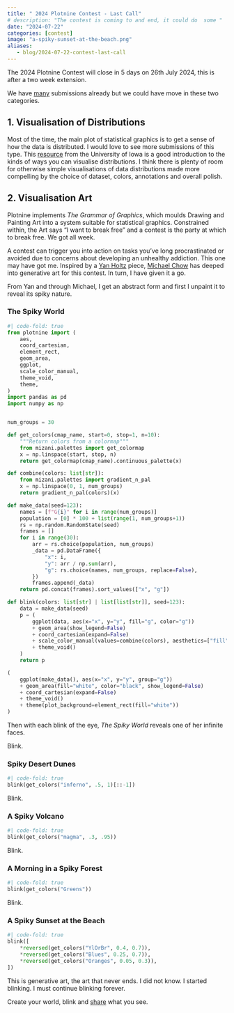 ```yaml
---
title: " 2024 Plotnine Contest - Last Call"
# description: "The contest is coming to and end, it could do  some "
date: "2024-07-22"
categories: [contest]
image: "a-spiky-sunset-at-the-beach.png"
aliases:
   - blog/2024-07-22-contest-last-call
---
```


The 2024 Plotnine Contest will close in 5 days on 26th July 2024, this is after a two week extension.

We have [many](https://github.com/has2k1/plotnine/discussions/categories/2024-plotnine-contest?discussions_q=category:%222024+Plotnine+Contest%22+sort:date_created) submissions already but we could have move in these two categories.

## 1. Visualisation of Distributions

Most of the time, the main plot of statistical graphics is to get a sense of how the data is distributed. I would love to see more submissions of this type. This [resource](https://homepage.divms.uiowa.edu/~luke/classes/STAT4580/dists.html) from the University of Iowa is a good introduction to the kinds of ways you can visualise distributions. I think there is plenty of room for otherwise simple visualisations of data distributions made more compelling by the choice of dataset, colors, annotations and overall polish.

## 2. Visualisation Art

Plotnine implements _The Grammar of Graphics_, which moulds Drawing and Painting Art into a system suitable for statistical graphics. Constrained within, the Art says "I want to break free" and a contest is the party at which to break free. We got all week.

A contest can trigger you into action on tasks you've long procrastinated or avoided due to concerns about developing an unhealthy addiction. This one may have got me. Inspired by a [Yan Holtz](https://r-graph-gallery.com/137-spring-shapes-data-art.html) piece, [Michael Chow](https://mchow.com/posts/plotnine-art) has deeped into generative art for this contest. In turn, I have given it a go.

From Yan and through Michael, I get an abstract form and first I unpaint it to reveal its spiky nature.

###  The Spiky World

```python
#| code-fold: true
from plotnine import (
    aes,
    coord_cartesian,
    element_rect,
    geom_area,
    ggplot,
    scale_color_manual,
    theme_void,
    theme,
)
import pandas as pd
import numpy as np


num_groups = 30

def get_colors(cmap_name, start=0, stop=1, n=10):
    """Return colors from a colormap"""
    from mizani.palettes import get_colormap
    x = np.linspace(start, stop, n)
    return get_colormap(cmap_name).continuous_palette(x)

def combine(colors: list[str]):
    from mizani.palettes import gradient_n_pal
    x = np.linspace(0, 1, num_groups)
    return gradient_n_pal(colors)(x)

def make_data(seed=123):
    names = [f"G{i}" for i in range(num_groups)]
    population = [0] * 100 + list(range(1, num_groups+1))
    rs = np.random.RandomState(seed)
    frames = []
    for i in range(30):
        arr = rs.choice(population, num_groups)
        _data = pd.DataFrame({
            "x": i,
            "y": arr / np.sum(arr),
            "g": rs.choice(names, num_groups, replace=False),
        })
        frames.append(_data)
    return pd.concat(frames).sort_values(["x", "g"])

def blink(colors: list[str] | list[list[str]], seed=123):
    data = make_data(seed)
    p = (
        ggplot(data, aes(x="x", y="y", fill="g", color="g"))
        + geom_area(show_legend=False)
        + coord_cartesian(expand=False)
        + scale_color_manual(values=combine(colors), aesthetics=["fill", "color"])
        + theme_void()
    )
    return p

(
    ggplot(make_data(), aes(x="x", y="y", group="g"))
    + geom_area(fill="white", color="black", show_legend=False)
    + coord_cartesian(expand=False)
    + theme_void()
    + theme(plot_background=element_rect(fill="white"))
)
```

Then with each blink of the eye, _The Spiky World_ reveals one of her infinite faces.

Blink.

### Spiky Desert Dunes

```python
#| code-fold: true
blink(get_colors("inferno", .5, 1)[::-1])
```

Blink.

### A Spiky Volcano

```python
#| code-fold: true
blink(get_colors("magma", .3, .95))
```

Blink.

### A Morning in a Spiky Forest
```python
#| code-fold: true
blink(get_colors("Greens"))
```

Blink.

### A Spiky Sunset at the Beach

```python
#| code-fold: true
blink([
    *reversed(get_colors("YlOrBr", 0.4, 0.7)),
    *reversed(get_colors("Blues", 0.25, 0.7)),
    *reversed(get_colors("Oranges", 0.05, 0.3)),
])
```

This is generative art, the art that never ends. I did not know. I started blinking. I must continue blinking forever.

Create your world, blink and [share](https://github.com/has2k1/plotnine/discussions/788) what you see.

